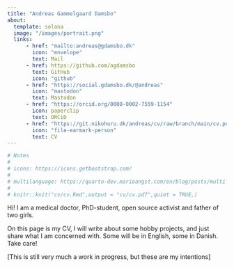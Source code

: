 ```yaml
---
title: "Andreas Gammelgaard Damsbo"
about:
  template: solana
  image: "/images/portrait.png"
  links:
      - href: "mailto:andreas@gdamsbo.dk"
        icon: "envelope"
        text: Mail
      - href: https://github.com/agdamsbo
        text: GitHub
        icon: "github"
      - href: "https://social.gdamsbo.dk/@andreas"
        icon: "mastodon"
        text: Mastodon
      - href: "https://orcid.org/0000-0002-7559-1154"
        icon: paperclip
        text: ORCiD
      - href: "https://git.nikohuru.dk/andreas/cv/raw/branch/main/cv.pdf"
        icon: "file-earmark-person"
        text: CV
---
```


```r
# Notes
# 
# icons: https://icons.getbootstrap.com/
# 
# multilanguage: https://quarto-dev.marioangst.com/en/blog/posts/multi-language-quarto/
#
# knitr::knit("cv/cv.Rmd",output = "cv/cv.pdf",quiet = TRUE,)
```

Hi! I am a medical doctor, PhD-student, open source activist and father of two girls.

On this page is my CV, I will write about some hobby projects, and just share what I am concerned with. Some will be in English, some in Danish. Take care!

\[This is still very much a work in progress, but these are my intentions\]
